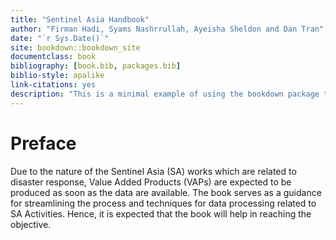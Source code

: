 ```yaml
--- 
title: "Sentinel Asia Handbook"
author: "Firman Hadi, Syams Nashrrullah, Ayeisha Sheldon and Dan Tran"
date: "`r Sys.Date()`"
site: bookdown::bookdown_site
documentclass: book
bibliography: [book.bib, packages.bib]
biblio-style: apalike
link-citations: yes
description: "This is a minimal example of using the bookdown package to write a book. The output format for this example is bookdown::gitbook."
---
```


# Preface {-}
Due to the nature of the Sentinel Asia (SA) works which are related to disaster response, Value Added Products (VAPs) are expected to be produced as soon as the data are available. The book serves as a guidance for streamlining the process and techniques for data processing related to SA Activities. Hence, it is expected that the book will help in reaching the objective.
